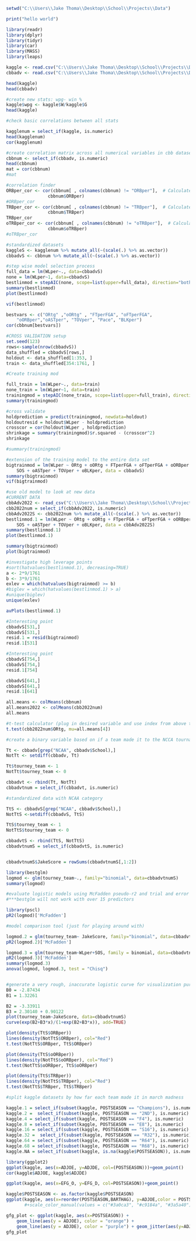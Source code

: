
```{r}
setwd("C:\\Users\\Jake Thoma\\Desktop\\School\\Projects\\Data")

```
```{r}
print("hello world")
```

```{r}
library(readr)
library(dplyr)
library(tidyr)
library(car)
library(MASS)
library(leaps)

kaggle <- read.csv("C:\\Users\\Jake Thoma\\Desktop\\School\\Projects\\Data\\Allteams.csv")
cbbadv <- read.csv("C:\\Users\\Jake Thoma\\Desktop\\School\\Projects\\Data\\cbbAdvanced.csv")

head(kaggle)
head(cbbadv)
```

```{r}
#create new stats: wpg- win %
kaggle$wpg <- kaggle$W/kaggle$G
head(kaggle)
```

```{r}
#check basic correlations between all stats

kagglenum = select_if(kaggle, is.numeric)
head(kagglenum)
cor(kagglenum)
```

```{r}
#create correlation matrix across all numerical variables in cbb dataset
cbbnum <- select_if(cbbadv, is.numeric)
head(cbbnum)
mat = cor(cbbnum)
#mat

```

```{r}
#correlation finder
ORBper_cor <- cor(cbbnum[ , colnames(cbbnum) != "ORBper"],  # Calculate correlations
                cbbnum$ORBper)
#ORBper_cor
TRBper_cor <- cor(cbbnum[ , colnames(cbbnum) != "TRBper"],  # Calculate correlations
                cbbnum$TRBper)
TRBper_cor
oTRBper_cor <- cor(cbbnum[ , colnames(cbbnum) != "oTRBper"],  # Calculate correlations
                cbbnum$oTRBper)
#oTRBper_cor

```

```{r}
#standardized datasets
kaggleS <- kagglenum %>% mutate_all(~(scale(.) %>% as.vector))
cbbadvS <- cbbnum %>% mutate_all(~(scale(.) %>% as.vector))
```

```{r}
#step wise model selection process
full_data = lm(WLper~., data=cbbadvS)
none = lm(WLper~1, data=cbbadvS)
bestlinmod = stepAIC(none, scope=list(upper=full_data), direction="both", trace="false")
summary(bestlinmod)
plot(bestlinmod)
```

```{r}
vif(bestlinmod)
```

```{r}
bestvars <- c("ORtg" ,"oORtg" , "FTperFGA", "oFTperFGA", 
    "oORBper","oASTper", "TOVper", "Pace", "BLKper")
cor(cbbnum[bestvars])
```


```{r}
#CROSS VALIDATION setup
set.seed(123)
rows<-sample(nrow(cbbadvS))
data_shuffled = cbbadvS[rows,]
holdout <- data_shuffled[1:353, ]
train <- data_shuffled[354:1761, ]

```

```{r}
#Create training mod

full_train = lm(WLper~., data=train)
none_train = lm(WLper~1, data=train)
trainingmod = stepAIC(none_train, scope=list(upper=full_train), direction="both", trace="false")
summary(trainingmod)

```

```{r}
#cross validate
holdprediction = predict(trainingmod, newdata=holdout)
holdoutresid = holdout$WLper - holdprediction
crosscor = cor(holdout$WLper , holdprediction)
shrinkage = summary(trainingmod)$r.squared - (crosscor^2)
shrinkage

#summary(trainingmod)
```

```{r}
#extension of the training model to the entire data set
bigtrainmod = lm(WLper ~ ORtg + oORtg + FTperFGA + oFTperFGA + oORBper + 
    SOS + oASTper + TOVper + oBLKper, data = cbbadvS)
summary(bigtrainmod)
vif(bigtrainmod)
```

```{r}
#use old model to look at new data
#CURRENT DATA
cbbAdv2022 <- read_csv("C:\\Users\\Jake Thoma\\Desktop\\School\\Projects\\Data\\cbbAdvanced2022.csv")
cbb2022num = select_if(cbbAdv2022, is.numeric)
cbbAdv2022S <- cbb2022num %>% mutate_all(~(scale(.) %>% as.vector))
bestlinmod.1 = lm(WLper ~ ORtg + oORtg + FTperFGA + oFTperFGA + oORBper + 
    SOS + oASTper + TOVper + oBLKper, data = cbbAdv2022S)
summary(bestlinmod.1)
plot(bestlinmod.1)
```

```{r}
summary(bigtrainmod)
plot(bigtrainmod)
```





```{r}
#investigate high leverage points
#sort(hatvalues(bestlinmod.1), decreasing=TRUE)
a <- 2*9/1761
b <- 3*9/1761
exlev = which(hatvalues(bigtrainmod) >= b)
#biglev = which(hatvalues(bestlinmod.1) > a)
#unique(biglev)
unique(exlev)
```

```{r}
avPlots(bestlinmod.1)
```

```{r}
#Interesting point
cbbadvS[531,]
cbbadvS[531,]
resid.1 = resid(bigtrainmod)
resid.1[531]
```

```{r}
#Interesting point
cbbadvS[754,]
cbbadvS[754,]
resid.1[754]
```

```{r}
cbbadvS[641,]
cbbadvS[641,]
resid.1[641]
```



```{r}
all.means <- colMeans(cbbnum)
all.means2022 <- colMeans(cbb2022num)
all.means
```

```{r}
#t-test calculator (plug in desired variable and use index from above to compare data)
t.test(cbb2022num$ORtg, mu=all.means[4])
```

```{r}

#create a binary variable based on if a team made it to the NCCA tournament

Tt <- cbbadv[grep("NCAA", cbbadv$School),]
NotTt <- setdiff(cbbadv, Tt)

Tt$tourney_team <- 1
NotTt$tourney_team <- 0

cbbadvt <- rbind(Tt, NotTt)
cbbadvtnum = select_if(cbbadvt, is.numeric)

```

```{r}
#standardized data with NCAA category

TtS <- cbbadvS[grep("NCAA", cbbadv$School),]
NotTtS <-setdiff(cbbadvS, TtS)

TtS$tourney_team <- 1
NotTtS$tourney_team <- 0

cbbadvtS <- rbind(TtS, NotTtS)
cbbadvtnumS = select_if(cbbadvtS, is.numeric)


cbbadvtnumS$JakeScore = rowSums(cbbadvtnumS[,1:2])


```

```{r}
library(bestglm)
logmod <- glm(tourney_team~., family="binomial", data=cbbadvtnumS)
summary(logmod)
```

```{r}
#evaluate logistic models using McFadden pseudo-r2 and trial and error
#***bestglm will not work with over 15 predictors

library(pscl)
pR2(logmod)['McFadden']
```

```{r}
#model comparison tool (just for playing around with)

logmod.2 = glm(tourney_team~ JakeScore, family="binomial", data=cbbadvtnumS)
pR2(logmod.2)['McFadden']

```

```{r}

logmod.3 = glm(tourney_team~WLper+SOS, family = binomial, data=cbbadvtnumS)
pR2(logmod.3)['McFadden']
summary(logmod.3)
anova(logmod, logmod.3, test = "Chisq")
```

```{r}
```

```{r}
#generate a very rough, inaccurate logistic curve for visualization purposes
B0 = -2.87434
B1 = 1.32261

B2 = -3.33911
B3 = 2.30140 + 0.90122
plot(tourney_team~JakeScore, data=cbbadvtnumS)
curve(exp(B2+B3*x)/(1+exp(B2+B3*x)), add=TRUE)
```

```{r}
plot(density(TtS$ORBper))
lines(density(NotTtS$ORBper), col="Red")
t.test(NotTtS$ORBper, TtS$ORBper)
```

```{r}
plot(density(TtS$oORBper))
lines(density(NotTtS$oORBper), col="Red")
t.test(NotTtS$oORBper, TtS$oORBper)
```

```{r}
plot(density(TtS$TRBper))
lines(density(NotTtS$TRBper), col="Red")
t.test(NotTtS$TRBper, TtS$TRBper)
```

```{r}
#split kaggle datasets by how far each team made it in march madness

kaggle.1 = select_if(subset(kaggle, POSTSEASON == "Champions"), is.numeric)
kaggle.2 =  select_if(subset(kaggle, POSTSEASON == "2ND"), is.numeric)
kaggle.4 = select_if(subset(kaggle, POSTSEASON == "F4"), is.numeric)
kaggle.8 = select_if(subset(kaggle, POSTSEASON == "E8"), is.numeric)
kaggle.16 = select_if(subset(kaggle, POSTSEASON == "S16"), is.numeric)
kaggle.32 =  select_if(subset(kaggle, POSTSEASON == "R32"), is.numeric)
kaggle.64 = select_if(subset(kaggle, POSTSEASON == "R64"), is.numeric)
kaggle.68 = select_if(subset(kaggle, POSTSEASON == "R68"), is.numeric)
kaggle.NA = select_if(subset(kaggle, is.na(kaggle$POSTSEASON)), is.numeric)

```

```{r}
library(ggplot2)
ggplot(kaggle, aes(x=ADJOE, y=ADJDE, col=(POSTSEASON)))+geom_point()
cor(kaggle$ADJOE, kaggle$ADJDE)
```

```{r}
ggplot(kaggle, aes(x=EFG_O, y=EFG_D, col=POSTSEASON))+geom_point()
```

```{r}
kaggle$POSTSEASON <- as.factor(kaggle$POSTSEASON)
ggplot(kaggle, aes(x=reorder(POSTSEASON,BARTHAG), y=ADJOE,color = POSTSEASON)) + geom_boxplot()
       #+scale_color_manual(values = c("#3a0ca3", "#c9184a", "#3a5a40"))
```

```{r}
gfg_plot <- ggplot(kaggle, aes(x=POSTSEASON)) +  
    geom_line(aes(y = ADJOE), color = "orange") +
    geom_line(aes(y = ADJDE), color = "purple") + geom_jitter(aes(y=ADJOE, color=POSTSEASON))
gfg_plot
```

```{r}

```









